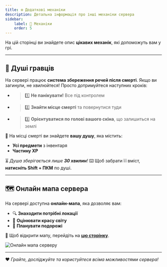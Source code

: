 ```yaml
---
title: ⚙️ Додаткові механіки
description: Детальна інформація про інші механіки сервера
sidebar:
    label: 🦾 Механіки
    order: 5
---
```



На цій сторінці ви знайдете опис **цікавих механік**, які допоможуть вам у грі.

---

## 👻 Душі гравців

На сервері працює **система збереження речей після смерті**.
Якщо ви загинули, не хвилюйтеся! Просто дотримуйтеся наступних кроків:

- > 1️⃣ **Не панікувати!** Все під контролем
- > 2️⃣ **Знайти місце смерті** та повернутися туди
- > 3️⃣ **Орієнтуватися по голові вашого скіна**, що залишиться на землі

📌 На місці смерті ви знайдете **вашу душу**, яка містить:
- **Усі предмети** з інвентаря
- **Частину XP**

⏳ *Душа зберігається лише **30 хвилин**!*
⌨️ Щоб забрати її вміст, **натисніть Shift + ПКМ** по душі.

---

## 🗺️ Онлайн мапа сервера

На сервері доступна **онлайн-мапа**, яка дозволяє вам:
- 🔍 **Знаходити потрібні локації**
- 🌄 **Оцінювати красу світу**
- 📍 **Планувати подорожі**

📌 Щоб відкрити мапу, перейдіть на **[цю сторінку](https://map.uaproject.xyz/)**.

<p align={"center"}>
    <img src={bluemap.src} width={"100%"} alt="Онлайн мапа серверу"/>
</p>

---

❤️ *Грайте, досліджуйте та користуйтеся всіма можливостями сервера!*